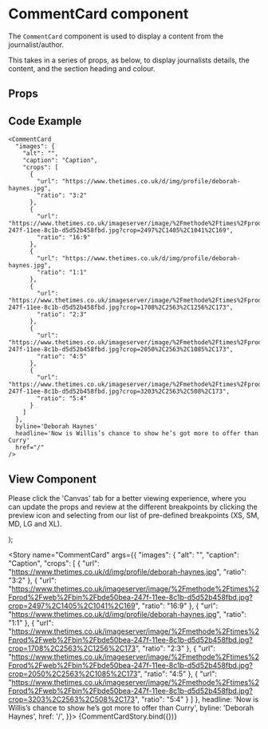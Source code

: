 
<Meta
  title="Newskit Components/Slices/CommentCard"
  component={CommentCard}
/>

# CommentCard component
The `CommentCard` component is used to display a content from the journalist/author.

This takes in a series of props, as below, to display journalists details, the content, and the section heading and colour.

## Props
<Props of={CommentCard} />

## Code Example
```
<CommentCard
  "images": {
    "alt": "",
    "caption": "Caption",
    "crops": [
      {
        "url": "https://www.thetimes.co.uk/d/img/profile/deborah-haynes.jpg",
        "ratio": "3:2"
      },
      {
        "url": "https://www.thetimes.co.uk/imageserver/image/%2Fmethode%2Ftimes%2Fprod%2Fweb%2Fbin%2Fbde50bea-247f-11ee-8c1b-d5d52b458fbd.jpg?crop=2497%2C1405%2C1041%2C169",
        "ratio": "16:9"
      },
      {
        "url": "https://www.thetimes.co.uk/d/img/profile/deborah-haynes.jpg",
        "ratio": "1:1"
      },
      {
        "url": "https://www.thetimes.co.uk/imageserver/image/%2Fmethode%2Ftimes%2Fprod%2Fweb%2Fbin%2Fbde50bea-247f-11ee-8c1b-d5d52b458fbd.jpg?crop=1708%2C2563%2C1256%2C173",
        "ratio": "2:3"
      },
      {
        "url": "https://www.thetimes.co.uk/imageserver/image/%2Fmethode%2Ftimes%2Fprod%2Fweb%2Fbin%2Fbde50bea-247f-11ee-8c1b-d5d52b458fbd.jpg?crop=2050%2C2563%2C1085%2C173",
        "ratio": "4:5"
      },
      {
        "url": "https://www.thetimes.co.uk/imageserver/image/%2Fmethode%2Ftimes%2Fprod%2Fweb%2Fbin%2Fbde50bea-247f-11ee-8c1b-d5d52b458fbd.jpg?crop=3203%2C2563%2C508%2C173",
        "ratio": "5:4"
      }
    ]
  },
  byline='Deborah Haynes'
  headline='Now is Willis’s chance to show he’s got more to offer than Curry'
  href="/"
/>
```

## View Component
Please click the 'Canvas' tab for a better viewing experience, where you can update the props and review at the different breakpoints by clicking the preview icon and selecting from our list of pre-defined breakpoints (XS, SM, MD, LG and XL).

  <NewsKitProvider theme={TimesWebLightTheme}>
    <CommentCard {...{ images, headline, byline, href }} />
  </NewsKitProvider>
);

<Story name="CommentCard" args={{
  "images": {
    "alt": "",
    "caption": "Caption",
    "crops": [
      {
        "url": "https://www.thetimes.co.uk/d/img/profile/deborah-haynes.jpg",
        "ratio": "3:2"
      },
      {
        "url": "https://www.thetimes.co.uk/imageserver/image/%2Fmethode%2Ftimes%2Fprod%2Fweb%2Fbin%2Fbde50bea-247f-11ee-8c1b-d5d52b458fbd.jpg?crop=2497%2C1405%2C1041%2C169",
        "ratio": "16:9"
      },
      {
        "url": "https://www.thetimes.co.uk/d/img/profile/deborah-haynes.jpg",
        "ratio": "1:1"
      },
      {
        "url": "https://www.thetimes.co.uk/imageserver/image/%2Fmethode%2Ftimes%2Fprod%2Fweb%2Fbin%2Fbde50bea-247f-11ee-8c1b-d5d52b458fbd.jpg?crop=1708%2C2563%2C1256%2C173",
        "ratio": "2:3"
      },
      {
        "url": "https://www.thetimes.co.uk/imageserver/image/%2Fmethode%2Ftimes%2Fprod%2Fweb%2Fbin%2Fbde50bea-247f-11ee-8c1b-d5d52b458fbd.jpg?crop=2050%2C2563%2C1085%2C173",
        "ratio": "4:5"
      },
      {
        "url": "https://www.thetimes.co.uk/imageserver/image/%2Fmethode%2Ftimes%2Fprod%2Fweb%2Fbin%2Fbde50bea-247f-11ee-8c1b-d5d52b458fbd.jpg?crop=3203%2C2563%2C508%2C173",
        "ratio": "5:4"
      }
    ]
  },
  headline: 'Now is Willis’s chance to show he’s got more to offer than Curry',
  byline: 'Deborah Haynes',
  href: '/',
}}>
  {CommentCardStory.bind({})}
</Story>